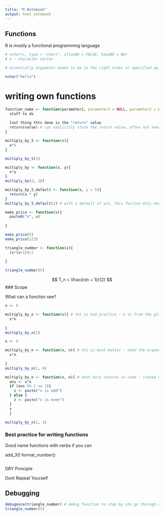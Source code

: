 ```yaml
---
title: "R Notebook"
output: html_notebook
---
```


## Functions

R is mostly a functional programming language

```r

# nchar(x, type = "chars", allowNA = FALSE, keepNA = NA)
# x - character vector

# essentially arguments needs to be in the right order or specified eg data = y

nchar("hello")
```

# writing own functions

```r

function_name <- function(parameter1, parameter2 = NULL, parameter3 = default_value){ # can add a default or let it know parmater not needed (NULL)
  stuff to do
  
  last thing thts done is the "return" value
  return(value) # can explicitly state the return value, often not needed
}

```


```r
multiply_by_5 <- function(x){
  x*5
}

multiply_by_5(2)

```

```r
multiply_by <- function(x, y){
  x*y
}
multiply_by(2, 10)

```


```r

multiply_by_5_default <- function(x, y = 5){
  return(x * y)
}
multiply_by_5_default(2) # with a default of y=5, this fuction only needs one argument
```



```r
make_price <- function(x){
  paste0("£", x)
  
}

make_price(5)
make_price(123)
```
```r
triangle_number <- function(x){
  (x*(x+1))/2
  
}

triangle_number(5)
```

$$
T_n = \frac{n(n + 1)}{2}
$$
### Scope

What can a function see?

```r
n <- 8

multiply_by_n <- function(x){ # thi is bad practice - n is from the global environment
  x*n
  
}
multiply_by_n(2)
```
```r
n <- 8

multiply_by_n <- function(x, n){ # thi is much better - need the argument to be passed locally
  x*n
  
}
multiply_by_n(2, 9)
```
```r

multiply_by_n <- function(x, n){ # dont bury returns in code - istead use the assignment operator then call it at the very end
  ans <- x*n
  if (ans %% 2 == 1){
    z <- paste("x is odd")
  } else {
    z <- paste("x is even")
  }
  z
  }

multiply_by_n(2, 3)
```


### Best practice for writing functions

Good
name functions with verbs if you can

add_3()
format_number()


```r



```


DRY Principle

Dont Repeat Yourself



## Debugging 

```r
debugonce(triangle_number) # debug function to step by ste go thorugh a fucntion line by line
triangle_number(5)
```


